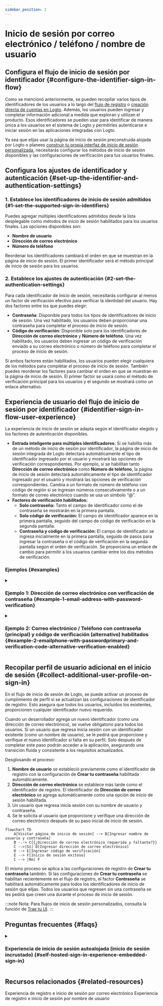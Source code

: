 ```yaml
---
sidebar_position: 2
---
```



# Inicio de sesión por correo electrónico / teléfono / nombre de usuario

## Configura el flujo de inicio de sesión por identificador \{#configure-the-identifier-sign-in-flow}

Como se mencionó anteriormente, se pueden recopilar varios tipos de identificadores de los usuarios a lo largo del [flujo de registro](/end-user-flows/sign-up-and-sign-in/sign-up) o [creación directa de cuentas en Logto](/user-management/manage-users#add-users). Además, los usuarios pueden ingresar y completar información adicional a medida que exploran y utilizan el producto. Esos identificadores se pueden usar para identificar de manera única a los usuarios en el sistema de Logto y permitirles autenticarse e iniciar sesión en las aplicaciones integradas con Logto.

Ya sea que elijas usar la página de inicio de sesión preconstruida alojada por Logto o planees [construir tu propia interfaz de inicio de sesión personalizada](/customization#custom-ui), necesitarás configurar los métodos de inicio de sesión disponibles y las configuraciones de verificación para tus usuarios finales.

## Configura los ajustes de identificador y autenticación \{#set-up-the-identifier-and-authentication-settings}

### 1. Establece los identificadores de inicio de sesión admitidos \{#1-set-the-supported-sign-in-identifiers}

Puedes agregar múltiples identificadores admitidos desde la lista desplegable como métodos de inicio de sesión habilitados para los usuarios finales. Las opciones disponibles son:

- **Nombre de usuario**
- **Dirección de correo electrónico**
- **Número de teléfono**

Reordenar los identificadores cambiará el orden en que se muestran en la página de inicio de sesión. El primer identificador será el método principal de inicio de sesión para los usuarios.

### 2. Establece los ajustes de autenticación \{#2-set-the-authentication-settings}

Para cada identificador de inicio de sesión, necesitarás configurar al menos un factor de verificación efectivo para verificar la identidad del usuario. Hay dos factores entre los que puedes elegir:

- **Contraseña**: Disponible para todos los tipos de identificadores de inicio de sesión. Una vez habilitado, los usuarios deben proporcionar una contraseña para completar el proceso de inicio de sesión.
- **Código de verificación**: Disponible solo para los identificadores de **Dirección de correo electrónico** y **Número de teléfono**. Una vez habilitado, los usuarios deben ingresar un código de verificación enviado a su correo electrónico o número de teléfono para completar el proceso de inicio de sesión.

Si ambos factores están habilitados, los usuarios pueden elegir cualquiera de los métodos para completar el proceso de inicio de sesión. También puedes reordenar los factores para cambiar el orden en que se muestran en la página de inicio de sesión. El primer factor se usará como el método de verificación principal para los usuarios y el segundo se mostrará como un enlace alternativo.

## Experiencia de usuario del flujo de inicio de sesión por identificador \{#identifier-sign-in-flow-user-experience}

La experiencia de inicio de sesión se adapta según el identificador elegido y los factores de autenticación disponibles.

- **Entrada inteligente para múltiples identificadores:**
  Si se habilita más de un método de inicio de sesión por identificador, la página de inicio de sesión integrada de Logto detectará automáticamente el tipo de identificador ingresado por el usuario y mostrará las opciones de verificación correspondientes. Por ejemplo, si se habilitan tanto **Dirección de correo electrónico** como **Número de teléfono**, la página de inicio de sesión detectará automáticamente el tipo de identificador ingresado por el usuario y mostrará las opciones de verificación correspondientes. Cambia a un formato de número de teléfono con código de región si se ingresan números consecutivamente o a un formato de correo electrónico cuando se usa un símbolo “@”.
- **Factores de verificación habilitados:**
  - **Solo contraseña:** Tanto el campo de identificador como el de contraseña se mostrarán en la primera pantalla.
  - **Solo código de verificación:** El campo de identificador aparece en la primera pantalla, seguido del campo de código de verificación en la segunda pantalla.
  - **Contraseña y código de verificación:** El campo de identificador se ingresa inicialmente en la primera pantalla, seguido de pasos para ingresar la contraseña o el código de verificación en la segunda pantalla según el orden de verificación. Se proporciona un enlace de cambio para permitir a los usuarios cambiar entre los dos métodos de verificación.

### Ejemplos \{#examples}

<details>
  <summary>

### Ejemplo 1: Dirección de correo electrónico con verificación de contraseña \{#example-1-email-address-with-password-verification}

</summary>

Agrega la **Dirección de correo electrónico** como el identificador de inicio de sesión y habilita el factor **Contraseña** para la verificación.

<img
  src={signInEmailPasswordImage}
  alt="Dirección de correo electrónico con verificación de contraseña"
/>

</details>

<details>
  <summary>

### Ejemplo 2: Correo electrónico / Teléfono con contraseña (principal) y código de verificación (alternativo) habilitados \{#example-2-emailphone-with-passwordprimary-and-verification-code-alternative-verification-enabled}

</summary>

Agrega tanto **Dirección de correo electrónico** como **Número de teléfono** como los identificadores de inicio de sesión.
Habilita los factores **Contraseña** y **Código de verificación** para ambos identificadores.

<img
  src={signInEmailPhonePasswordVerificationCodeImage}
  alt="Correo electrónico / Teléfono con verificación de contraseña y código de verificación"
/>

</details>

## Recopilar perfil de usuario adicional en el inicio de sesión \{#collect-additional-user-profile-on-sign-in}

En el flujo de inicio de sesión de Logto, se puede activar un proceso de cumplimiento de perfil si se actualizan las configuraciones de identificador de registro. Esto asegura que todos los usuarios, incluidos los existentes, proporcionen cualquier identificador nuevo requerido.

Cuando un desarrollador agrega un nuevo identificador (como una dirección de correo electrónico), se vuelve obligatorio para todos los usuarios. Si un usuario que regresa inicia sesión con un identificador existente (como un nombre de usuario), se le pedirá que proporcione y verifique el nuevo identificador si falta en su perfil. Solo después de completar este paso podrán acceder a la aplicación, asegurando una transición fluida y consistente a los requisitos actualizados.

Desglosando el proceso:

1. **Nombre de usuario** se estableció previamente como el identificador de registro con la configuración de **Crear tu contraseña** habilitada automáticamente.
2. **Dirección de correo electrónico** se establece más tarde como el identificador de registro. El identificador de **Dirección de correo electrónico** se agrega automáticamente como una opción de inicio de sesión habilitada.
3. Un usuario que regresa inicia sesión con su nombre de usuario y contraseña.
4. Se le solicita al usuario que proporcione y verifique una dirección de correo electrónico después de su paso inicial de inicio de sesión.

```mermaid
flowchart TD
    A[Visitar página de inicio de sesión] --> B[Ingresar nombre de usuario y contraseña]
    B -.-> C{{¿Dirección de correo electrónico requerida y faltante?}}
    C -->|Sí| D[Ingresar dirección de correo electrónico]
    D --> E[Ingresar código de verificación]
    E --> F[Inicio de sesión exitoso]
    C --> |No| F
```

El mismo proceso se aplica a las configuraciones de registro de **Crear tu contraseña** también. Si las configuraciones de **Crear tu contraseña** se habilitan recientemente en el flujo de registro, el factor **Contraseña** se habilitará automáticamente para todos los identificadores de inicio de sesión que elijas. Todos los usuarios que regresen sin una contraseña se les pedirá que creen una durante el proceso de inicio de sesión.

:::note
Nota: Para flujos de inicio de sesión personalizados, consulta la función de [Trae tu UI](/customization/bring-your-ui/).
:::

## Preguntas frecuentes \{#faqs}

<details>
  <summary>

### Experiencia de inicio de sesión autoalojada (inicio de sesión incrustado) \{#self-hosted-sign-in-experience-embedded-sign-in}

</summary>

Logto actualmente no admite API sin interfaz para inicio de sesión y registro. Sin embargo, puedes usar nuestra función de [Trae tu UI](/customization/bring-your-ui/) para cargar tu formulario de inicio de sesión personalizado en Logto. También admitimos múltiples parámetros de inicio de sesión que puedes usar para prellenar el formulario de inicio de sesión con el identificador de usuario recopilado de tu aplicación o iniciar sesión directamente con un proveedor de SSO social o empresarial de terceros. Aprende más en [Parámetros de autenticación](/end-user-flows/authentication-parameters/).

</details>

## Recursos relacionados \{#related-resources}

<Url href="https://www.youtube.com/watch?v=64rBXpWbScc">
  Experiencia de registro e inicio de sesión por correo electrónico
</Url>

<Url href="https://www.youtube.com/watch?v=chQxCJX6e6w">
  Experiencia de registro e inicio de sesión por nombre de usuario
</Url>

